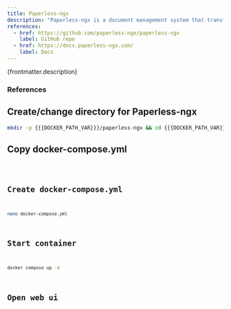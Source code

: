 ```yaml
---
title: Paperless-ngx
description: "Paperless-ngx is a document management system that transforms your physical documents into a searchable online archive so you can keep, well, less paper."
references:
  - href: https://github.com/paperless-ngx/paperless-ngx
    label: GitHub repo
  - href: https://docs.paperless-ngx.com/
    label: Docs
---
```



<p>{frontmatter.description}</p>

### References

<ReferenceLinks references={frontmatter.references} />

## Create/change directory for Paperless-ngx

```sh
mkdir -p {{{DOCKER_PATH_VAR}}}/paperless-ngx && cd {{{DOCKER_PATH_VAR}}}/paperless-ngx
```

## Copy docker-compose.yml

<Code lang="yml" title="docker-compose.yml" code={yaml} />

## Create docker-compose.yml

```sh
nano docker-compose.yml
```

## Start container

```sh
docker compose up -d
```

## Open web ui

<OpenWebUI port="8001" />
